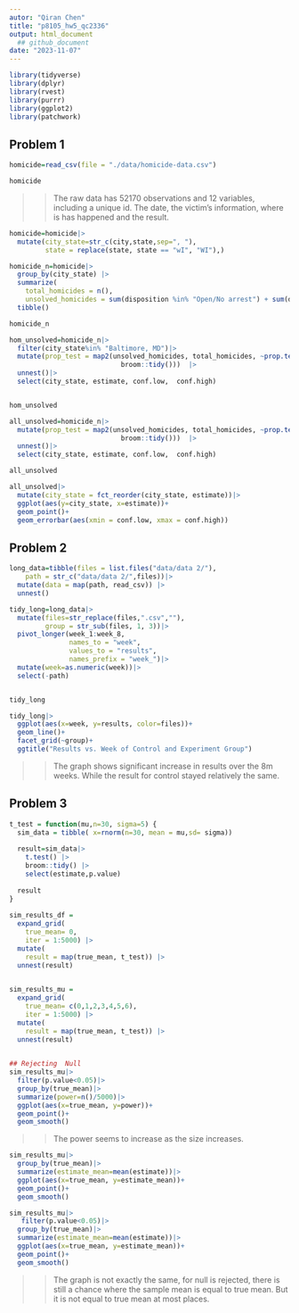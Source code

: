 ```yaml
---
autor: "Qiran Chen"
title: "p8105_hw5_qc2336"
output: html_document
  ## github_document
date: "2023-11-07"
---
```

```r
library(tidyverse)
library(dplyr)
library(rvest)
library(purrr)
library(ggplot2)
library(patchwork)
```

## Problem 1
```r
homicide=read_csv(file = "./data/homicide-data.csv")

homicide
```
>> The raw data has 52170 observations and 12 variables, including a unique id. The date, the victim's information, where is has happened and the result.

```r
homicide=homicide|>
  mutate(city_state=str_c(city,state,sep=", "),
         state = replace(state, state == "wI", "WI"),)

```

```r

homicide_n=homicide|> 
  group_by(city_state) |>
  summarize(
    total_homicides = n(),
    unsolved_homicides = sum(disposition %in% "Open/No arrest") + sum(disposition %in% "Closed without arrest")) |>
  tibble()

homicide_n
```

```r
hom_unsolved=homicide_n|>
  filter(city_state%in% "Baltimore, MD")|>
  mutate(prop_test = map2(unsolved_homicides, total_homicides, ~prop.test(.x, .y)|>
                            broom::tidy()))  |>
  unnest()|>
  select(city_state, estimate, conf.low,  conf.high)


hom_unsolved
```

```r
all_unsolved=homicide_n|>
  mutate(prop_test = map2(unsolved_homicides, total_homicides, ~prop.test(.x, .y)|>
                            broom::tidy()))  |>
  unnest()|>
  select(city_state, estimate, conf.low,  conf.high)

all_unsolved

all_unsolved|>
  mutate(city_state = fct_reorder(city_state, estimate))|>
  ggplot(aes(y=city_state, x=estimate))+
  geom_point()+
  geom_errorbar(aes(xmin = conf.low, xmax = conf.high))

```

## Problem 2

```r
long_data=tibble(files = list.files("data/data 2/"),
    path = str_c("data/data 2/",files))|>
  mutate(data = map(path, read_csv)) |>
  unnest()
```
```r
tidy_long=long_data|>
  mutate(files=str_replace(files,".csv",""),
         group = str_sub(files, 1, 3))|>
  pivot_longer(week_1:week_8,
               names_to = "week",
               values_to = "results",
               names_prefix = "week_")|>
  mutate(week=as.numeric(week))|>
  select(-path)


tidy_long
```
```r
tidy_long|>
  ggplot(aes(x=week, y=results, color=files))+
  geom_line()+
  facet_grid(~group)+
  ggtitle("Results vs. Week of Control and Experiment Group")

```
>> The graph shows significant increase in results over the 8m weeks. While the result for control stayed relatively the same.

## Problem 3

```r
t_test = function(mu,n=30, sigma=5) {
  sim_data = tibble( x=rnorm(n=30, mean = mu,sd= sigma))
 
  result=sim_data|>
    t.test() |> 
    broom::tidy() |>
    select(estimate,p.value)
  
  result
}
  
sim_results_df = 
  expand_grid(
    true_mean= 0, 
    iter = 1:5000) |> 
  mutate(
    result = map(true_mean, t_test)) |> 
  unnest(result)
  
```


```r
sim_results_mu = 
  expand_grid(
    true_mean= c(0,1,2,3,4,5,6), 
    iter = 1:5000) |> 
  mutate(
    result = map(true_mean, t_test)) |> 
  unnest(result)
  
```

```r
## Rejecting  Null
sim_results_mu|>
  filter(p.value<0.05)|>
  group_by(true_mean)|>
  summarize(power=n()/5000)|>
  ggplot(aes(x=true_mean, y=power))+
  geom_point()+
  geom_smooth()
```
>> The power seems to increase as the size increases.


```r
sim_results_mu|>
  group_by(true_mean)|>
  summarize(estimate_mean=mean(estimate))|>
  ggplot(aes(x=true_mean, y=estimate_mean))+
  geom_point()+
  geom_smooth()
```
```r
sim_results_mu|>
   filter(p.value<0.05)|>
  group_by(true_mean)|>
  summarize(estimate_mean=mean(estimate))|>
  ggplot(aes(x=true_mean, y=estimate_mean))+
  geom_point()+
  geom_smooth()
```

>> The graph is not exactly the same, for null is rejected, there is still a chance where the sample mean is equal to true mean. But it is not equal to true mean at most places.